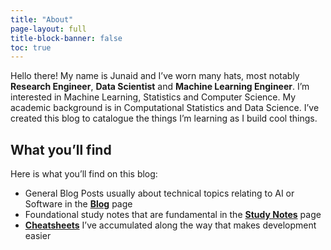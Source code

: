 ```yaml
---
title: "About"
page-layout: full
title-block-banner: false
toc: true
---
```


::: {.column-page}

<div class="about-container">

<!-- <div class="profile-section">
<img src="https://via.placeholder.com/300x300/5A4A62/ffffff?text=Your+Photo" alt="Profile Photo" class="profile-image">
</div> -->

<div class="about-content">

Hello there! My name is Junaid and I've worn many hats, most notably **Research Engineer**, **Data Scientist** and **Machine Learning Engineer**. I'm interested in Machine Learning, Statistics and Computer Science. 
My academic background is in Computational Statistics and Data Science. I've created this blog to catalogue the things I'm learning as I build cool things.

</div>

</div>

:::

## What you'll find

Here is what you'll find on this blog:

- General Blog Posts usually about technical topics relating to AI or Software in the [**Blog**](https://junaidmb.github.io/blog.html) page
- Foundational study notes that are fundamental in the [**Study Notes**](https://junaidmb.github.io/study-notes.html) page
- [**Cheatsheets**](https://junaidmb.github.io/cheatsheets.html) I've accumulated along the way that makes development easier
